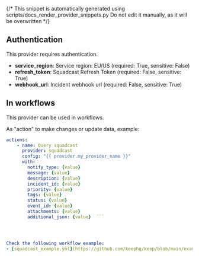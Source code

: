 {/* This snippet is automatically generated using scripts/docs_render_provider_snippets.py 
Do not edit it manually, as it will be overwritten */}

## Authentication
This provider requires authentication.
- **service_region**: Service region: EU/US (required: True, sensitive: False)
- **refresh_token**: Squadcast Refresh Token (required: False, sensitive: True)
- **webhook_url**: Incident webhook url (required: False, sensitive: True)


## In workflows

This provider can be used in workflows.



As "action" to make changes or update data, example:
```yaml
actions:
    - name: Query squadcast
      provider: squadcast
      config: "{{ provider.my_provider_name }}"
      with:
        notify_type: {value}  
        message: {value}  
        description: {value}  
        incident_id: {value}  
        priority: {value}  
        tags: {value}  
        status: {value}  
        event_id: {value}  
        attachments: {value}  
        additional_json: {value}  ```




Check the following workflow example:
- [squadcast_example.yml](https://github.com/keephq/keep/blob/main/examples/workflows/squadcast_example.yml)
